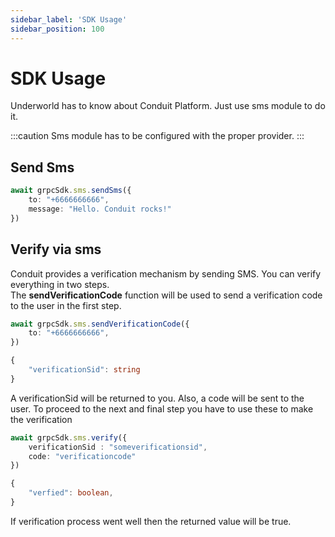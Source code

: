 ```yaml
---
sidebar_label: 'SDK Usage'
sidebar_position: 100
---
```


# SDK Usage

Underworld has to know about Conduit Platform. Just use sms module to do it.

:::caution
Sms module has to be configured with the proper provider.
:::

## Send Sms

```ts title="Request"
await grpcSdk.sms.sendSms({
    to: "+6666666666",
    message: "Hello. Conduit rocks!"
})
```

## Verify via sms

Conduit provides a verification mechanism by sending SMS. You can verify everything in two steps. <br/>
The **sendVerificationCode** function will be used to send a verification code to the user in the first step.

```ts title="Request"
await grpcSdk.sms.sendVerificationCode({
    to: "+6666666666",
})
```

```ts title="Response"
{
    "verificationSid": string
}
```

A verificationSid will be returned to you. Also, a code will be sent to the user.
To proceed to the next and final step you have to use these to make the verification

```ts title="Request"
await grpcSdk.sms.verify({
    verificationSid : "someverificationsid",
    code: "verificationcode"
})
```

```ts title="Response"
{
    "verfied": boolean,
}
```
If verification process went well then the returned value will be true.
